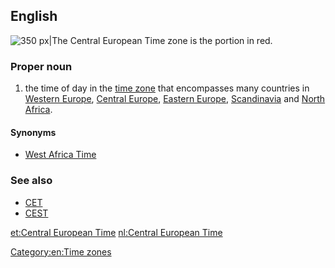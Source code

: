 ==English==
[[Image:Time zones of Europe.svg|thumb|right|350 px|The Central European Time zone is the portion in red.]]
{{wikipedia}}

===Proper noun===
{{en-proper noun|head=[[central|Central]] [[European]] [[time|Time]]}}

# the time of day in the [[time zone]] that encompasses many countries in [[Western Europe]], [[Central Europe]], [[Eastern Europe]], [[Scandinavia]] and [[North Africa]].

====Synonyms====
* [[West Africa Time]]

===See also===
* [[CET]]
* [[CEST]]

[[Category:en:Time zones]]

[[et:Central European Time]]
[[nl:Central European Time]]